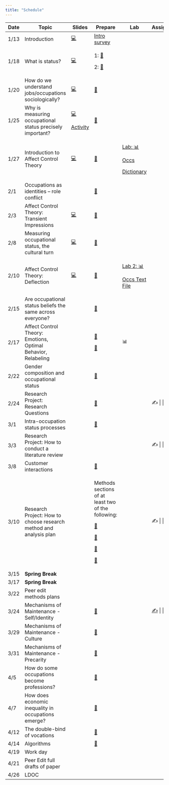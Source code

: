 ```yaml
---
title: "Schedule"
---
```


+---------+-------------------------------------------------------------------+-----------------------------------------+---------------------------------------------------------------------------------------------------------------------------------------+-----------------------------------------------------------------+-------------------------------------------------------------------------+
| Date    | Topic                                                             | Slides                                  | Prepare                                                                                                                               | Lab                                                             | Assignment                                                              |
+=========+===================================================================+=========================================+=======================================================================================================================================+=================================================================+=========================================================================+
| 1/13    | Introduction                                                      | [💻](slides/jan_12.html#/title-slide)   | [Intro survey](https://duke.qualtrics.com/jfe/form/SV_bvyjiD0c1etSqxM)                                                                |                                                                 |                                                                         |
+---------+-------------------------------------------------------------------+-----------------------------------------+---------------------------------------------------------------------------------------------------------------------------------------+-----------------------------------------------------------------+-------------------------------------------------------------------------+
| 1/18    | What is status?                                                   | [💻](slides/jan_18.pdf)                 | 1: [📖](readings/marx_wage_labor_capital.pdf)                                                                                         |                                                                 |                                                                         |
|         |                                                                   |                                         |                                                                                                                                       |                                                                 |                                                                         |
|         |                                                                   |                                         | 2: [📖](readings/weber_class_status_party.pdf "Weber")                                                                                |                                                                 |                                                                         |
+---------+-------------------------------------------------------------------+-----------------------------------------+---------------------------------------------------------------------------------------------------------------------------------------+-----------------------------------------------------------------+-------------------------------------------------------------------------+
| 1/20    | How do we understand jobs/occupations sociologically?             | [💻](slides/jan_20.pdf)                 | [📖](readings/hughes_Social_Role_and_the_Division_of_Labor.pdf "Hughes")                                                              |                                                                 |                                                                         |
+---------+-------------------------------------------------------------------+-----------------------------------------+---------------------------------------------------------------------------------------------------------------------------------------+-----------------------------------------------------------------+-------------------------------------------------------------------------+
| 1/25    | Why is measuring occupational status precisely important?         | [💻](slides/jan_25.pdf)                 | [📖](readings/haug_measurement_social_strat.pdf "Haug")                                                                               |                                                                 |                                                                         |
|         |                                                                   |                                         |                                                                                                                                       |                                                                 |                                                                         |
|         |                                                                   | [Activity](labs/occupation_coding.docx) |                                                                                                                                       |                                                                 |                                                                         |
+---------+-------------------------------------------------------------------+-----------------------------------------+---------------------------------------------------------------------------------------------------------------------------------------+-----------------------------------------------------------------+-------------------------------------------------------------------------+
| 1/27    | Introduction to Affect Control Theory                             | [💻](slides/jan_26.pdf)                 | [📖](readings/Heise-Expressive_Order_1_5.pdf "Heise")                                                                                 | [Lab: 📊](labs/soc490_Lab%201.docx)                             |                                                                         |
|         |                                                                   |                                         |                                                                                                                                       |                                                                 |                                                                         |
|         |                                                                   |                                         |                                                                                                                                       | [Occs](resources/occs_dictionary.csv)                           |                                                                         |
|         |                                                                   |                                         |                                                                                                                                       |                                                                 |                                                                         |
|         |                                                                   |                                         |                                                                                                                                       | [Dictionary](resources/occs_dictionary.csv)                     |                                                                         |
+---------+-------------------------------------------------------------------+-----------------------------------------+---------------------------------------------------------------------------------------------------------------------------------------+-----------------------------------------------------------------+-------------------------------------------------------------------------+
| 2/1     | Occupations as identities -- role conflict                        |                                         | [📖](readings/boxed_in.pdf)                                                                                                           |                                                                 |                                                                         |
+---------+-------------------------------------------------------------------+-----------------------------------------+---------------------------------------------------------------------------------------------------------------------------------------+-----------------------------------------------------------------+-------------------------------------------------------------------------+
| 2/3     | Affect Control Theory: Transient Impressions                      | [💻](slides/feb3.pdf)                   | [📖](readings/Heise-Expressive_Order_6_7.pdf "Heise 6-7")                                                                             |                                                                 |                                                                         |
+---------+-------------------------------------------------------------------+-----------------------------------------+---------------------------------------------------------------------------------------------------------------------------------------+-----------------------------------------------------------------+-------------------------------------------------------------------------+
| 2/8     | Measuring occupational status, the cultural turn                  | [💻](slides/feb8.pdf)                   | [📖](readings/Freeland_Hoey2018The%20Structure%20of%20Deference.pdf "Freeland Hoey")                                                  |                                                                 |                                                                         |
+---------+-------------------------------------------------------------------+-----------------------------------------+---------------------------------------------------------------------------------------------------------------------------------------+-----------------------------------------------------------------+-------------------------------------------------------------------------+
| 2/10    | Affect Control Theory: Deflection                                 | [💻](slides/feb_10.pdf)                 | [📖](readings/Boyle_McKinzie2015Resolving%20Negative%20Affect%20and%20Restoring%20Meaning.pdf "Boyle McKinzie")                       | [Lab 2: 📊](labs/Lab%202.docx)                                  |                                                                         |
|         |                                                                   |                                         |                                                                                                                                       |                                                                 |                                                                         |
|         |                                                                   |                                         |                                                                                                                                       | [Occs Text File](resources/occupations_dictionary_interact.txt) |                                                                         |
+---------+-------------------------------------------------------------------+-----------------------------------------+---------------------------------------------------------------------------------------------------------------------------------------+-----------------------------------------------------------------+-------------------------------------------------------------------------+
| 2/15    | Are occupational status beliefs the same across everyone?         |                                         | [📖](readings/Lynn_Ellerbach2017A%20Position%20with%20a%20View.pdf "Lynn Ellerbach")                                                  |                                                                 |                                                                         |
+---------+-------------------------------------------------------------------+-----------------------------------------+---------------------------------------------------------------------------------------------------------------------------------------+-----------------------------------------------------------------+-------------------------------------------------------------------------+
| 2/17    | Affect Control Theory: Emotions, Optimal Behavior, Relabeling     |                                         | [📖](readings/Maloney%20-%202023%20-%20The%20Influence%20of%20Occupational%20Identity%20on%20Emotiona.pdf "Maloney")                  | 📊                                                              |                                                                         |
|         |                                                                   |                                         |                                                                                                                                       |                                                                 |                                                                         |
|         |                                                                   |                                         | [📖](readings/Heise-Expressive_Order_8_9.pdf "Heise 8-9")                                                                             |                                                                 |                                                                         |
+---------+-------------------------------------------------------------------+-----------------------------------------+---------------------------------------------------------------------------------------------------------------------------------------+-----------------------------------------------------------------+-------------------------------------------------------------------------+
| 2/22    | Gender composition and occupational status                        |                                         | [📖](readings/Valentino2020The%20Segregation%20Premium.pdf "Valentino")                                                               |                                                                 |                                                                         |
+---------+-------------------------------------------------------------------+-----------------------------------------+---------------------------------------------------------------------------------------------------------------------------------------+-----------------------------------------------------------------+-------------------------------------------------------------------------+
| 2/24    | Research Project: Research Questions                              |                                         | [📖](readings/hughes_Social_Role_and_the_Division_of_Labor.pdf "Hughes")                                                              |                                                                 | ✍️ \|                                                                   |
+---------+-------------------------------------------------------------------+-----------------------------------------+---------------------------------------------------------------------------------------------------------------------------------------+-----------------------------------------------------------------+-------------------------------------------------------------------------+
| 3/1     | Intra-occupation status processes                                 |                                         | [📖](readings/Wingfield2009Racializing%20the%20Glass%20Escalator.pdf "Wingfield")                                                     |                                                                 |                                                                         |
+---------+-------------------------------------------------------------------+-----------------------------------------+---------------------------------------------------------------------------------------------------------------------------------------+-----------------------------------------------------------------+-------------------------------------------------------------------------+
| 3/3     | Research Project: How to conduct a literature review              |                                         |                                                                                                                                       |                                                                 | ✍️ \|                                                                   |
+---------+-------------------------------------------------------------------+-----------------------------------------+---------------------------------------------------------------------------------------------------------------------------------------+-----------------------------------------------------------------+-------------------------------------------------------------------------+
| 3/8     | Customer interactions                                             |                                         | [📖](readings/Storer2022Serving%20Like%20an%20Organization.pdf "Storer")                                                              |                                                                 |                                                                         |
+---------+-------------------------------------------------------------------+-----------------------------------------+---------------------------------------------------------------------------------------------------------------------------------------+-----------------------------------------------------------------+-------------------------------------------------------------------------+
| 3/10    | Research Project: How to choose research method and analysis plan |                                         | Methods sections of at least two of the following:                                                                                    |                                                                 | ✍️ \|                                                                   |
|         |                                                                   |                                         |                                                                                                                                       |                                                                 |                                                                         |
|         |                                                                   |                                         | [📖](readings/Francis_Alinor2023Bereavement%20Adaptation%20as%20Deflection%20Reduction.pdf "Francis & Alinor")                        |                                                                 |                                                                         |
|         |                                                                   |                                         |                                                                                                                                       |                                                                 |                                                                         |
|         |                                                                   |                                         | [📖](readings/Soboroff%20and%20Kelley%20-%202023%20-%20Modeling%20Status%20Interventions%20with%20Affect%20Control%20.pdf "Soboroff") |                                                                 |                                                                         |
|         |                                                                   |                                         |                                                                                                                                       |                                                                 |                                                                         |
|         |                                                                   |                                         | [📖](readings/Robinson%201996%20Advances%20network%20friendship.pdf "Robinson")                                                       |                                                                 |                                                                         |
|         |                                                                   |                                         |                                                                                                                                       |                                                                 |                                                                         |
|         |                                                                   |                                         | [📖](readings/BergstrandJasper%202018%20SPQ%20Character%20Theory.pdf "Bergstrand")                                                    |                                                                 |                                                                         |
+---------+-------------------------------------------------------------------+-----------------------------------------+---------------------------------------------------------------------------------------------------------------------------------------+-----------------------------------------------------------------+-------------------------------------------------------------------------+
| 3/15    | **Spring Break**                                                  |                                         |                                                                                                                                       |                                                                 |                                                                         |
+---------+-------------------------------------------------------------------+-----------------------------------------+---------------------------------------------------------------------------------------------------------------------------------------+-----------------------------------------------------------------+-------------------------------------------------------------------------+
| 3/17    | **Spring Break**                                                  |                                         |                                                                                                                                       |                                                                 |                                                                         |
+---------+-------------------------------------------------------------------+-----------------------------------------+---------------------------------------------------------------------------------------------------------------------------------------+-----------------------------------------------------------------+-------------------------------------------------------------------------+
| 3/22    | Peer edit methods plans                                           |                                         |                                                                                                                                       |                                                                 |                                                                         |
+---------+-------------------------------------------------------------------+-----------------------------------------+---------------------------------------------------------------------------------------------------------------------------------------+-----------------------------------------------------------------+-------------------------------------------------------------------------+
| 3/24    | Mechanisms of Maintenance - Self/Identity                         |                                         | [📖](readings/Cech2013The%20Self-Expressive%20Edge%20of%20Occupational%20Sex%20Segregation.pdf "Cech")                                |                                                                 | [✍️](assignments/Literature%20Review%20Assignment.docx "Lit Review") \| |
+---------+-------------------------------------------------------------------+-----------------------------------------+---------------------------------------------------------------------------------------------------------------------------------------+-----------------------------------------------------------------+-------------------------------------------------------------------------+
| 3/29    | Mechanisms of Maintenance - Culture                               |                                         | [📖](readings/Explanations%20for%20occupational%20segregation: "Rivera")                                                              |                                                                 |                                                                         |
+---------+-------------------------------------------------------------------+-----------------------------------------+---------------------------------------------------------------------------------------------------------------------------------------+-----------------------------------------------------------------+-------------------------------------------------------------------------+
| 3/31    | Mechanisms of Maintenance - Precarity                             |                                         | [📖](readings/Umney_Kretsos2015“That’s%20the%20Experience”.pdf "Umney")                                                               |                                                                 |                                                                         |
+---------+-------------------------------------------------------------------+-----------------------------------------+---------------------------------------------------------------------------------------------------------------------------------------+-----------------------------------------------------------------+-------------------------------------------------------------------------+
| 4/5     | How do some occupations become professions?                       |                                         | [📖](readings/liu2013.pdf "Liu")                                                                                                      |                                                                 |                                                                         |
+---------+-------------------------------------------------------------------+-----------------------------------------+---------------------------------------------------------------------------------------------------------------------------------------+-----------------------------------------------------------------+-------------------------------------------------------------------------+
| 4/7     | How does economic inequality in occupations emerge?               |                                         | [📖](readings/Weeden2002Why%20Do%20Some%20Occupations%20Pay%20More%20than%20Others.pdf "Weeden")                                      |                                                                 |                                                                         |
+---------+-------------------------------------------------------------------+-----------------------------------------+---------------------------------------------------------------------------------------------------------------------------------------+-----------------------------------------------------------------+-------------------------------------------------------------------------+
| 4/12    | The double-bind of vocations                                      |                                         | [📖](readings/Bunderson_Thompson2009The%20Call%20of%20the%20Wild.pdf "Bunderson")                                                     |                                                                 |                                                                         |
+---------+-------------------------------------------------------------------+-----------------------------------------+---------------------------------------------------------------------------------------------------------------------------------------+-----------------------------------------------------------------+-------------------------------------------------------------------------+
| 4/14    | Algorithms                                                        |                                         | [📖](readings/0730888417726119.pdf)                                                                                                   |                                                                 |                                                                         |
+---------+-------------------------------------------------------------------+-----------------------------------------+---------------------------------------------------------------------------------------------------------------------------------------+-----------------------------------------------------------------+-------------------------------------------------------------------------+
| 4/19    | Work day                                                          |                                         |                                                                                                                                       |                                                                 |                                                                         |
+---------+-------------------------------------------------------------------+-----------------------------------------+---------------------------------------------------------------------------------------------------------------------------------------+-----------------------------------------------------------------+-------------------------------------------------------------------------+
| 4/21    | Peer Edit full drafts of paper                                    |                                         |                                                                                                                                       |                                                                 |                                                                         |
+---------+-------------------------------------------------------------------+-----------------------------------------+---------------------------------------------------------------------------------------------------------------------------------------+-----------------------------------------------------------------+-------------------------------------------------------------------------+
| 4/26    | LDOC                                                              |                                         |                                                                                                                                       |                                                                 |                                                                         |
+---------+-------------------------------------------------------------------+-----------------------------------------+---------------------------------------------------------------------------------------------------------------------------------------+-----------------------------------------------------------------+-------------------------------------------------------------------------+
